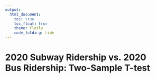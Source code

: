 ```yaml
---
output: 
  html_document:
    toc: true
    toc_float: true
    theme: flatly
    code_folding: hide
---
```


# 2020 Subway Ridership vs. 2020 Bus Ridership: Two-Sample T-test